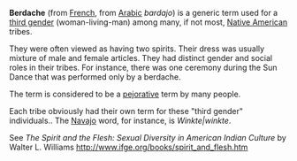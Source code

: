'''Berdache''' (from [[French language|French]], from [[Arabic language|Arabic]] ''bardajo'') is a generic term used for a [[third gender]] (woman-living-man) among many, if not most, [[Native American]] tribes.

They were often viewed as having two spirits.  Their dress was usually mixture of male and female articles.  They had distinct gender and social roles in their tribes.  For instance, there was one ceremony during the Sun Dance that was performed only by a berdache.

The term is considered to be a [[pejorative]] term by many people.

Each tribe obviously had their own term for these "third gender" individuals..  The [[Navajo]] word, for instance, is ''Winkte|winkte''.

See ''The Spirit and the Flesh: Sexual Diversity in American Indian Culture'' by Walter L. Williams http://www.ifge.org/books/spirit_and_flesh.htm